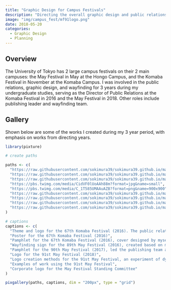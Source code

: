 ```yaml
---
title: "Graphic Design for Campus Festivals"
description: "Directing the overall graphic design and public relations at campus festivals at the University of Tokyo."
image: "img/campus_fest/mf91logo.png"
date: 2018-05-20
categories:
  - Graphic Design
  - Planning
---
```


## Overview

The University of Tokyo has 2 large campus festivals on their 2 main campuses: the May Festival in May at the Hongo Campus, and the Komaba Festival in November at the Komaba Campus. I was involved in the public relations, graphic design, and wayfinding for 3 years during my undergraduate studies, serving as the Director of Public Relations at the Komaba Festival in 2016 and the May Festival in 2018. Other roles include publishing leader and wayfinding team.

## Gallery

Shown below are some of the works I created during my 3 year period, with emphasis on works from directing years.

```r

library(pixture)

# create paths

paths <- c(
  "https://raw.githubusercontent.com/sokimura39/sokimura39.github.io/main/projects/img/campus_fest/kf67theme.png",
  "https://raw.githubusercontent.com/sokimura39/sokimura39.github.io/main/projects/img/campus_fest/kf67_poster.png",
  "https://raw.githubusercontent.com/sokimura39/sokimura39.github.io/main/projects/img/campus_fest/kf67pamphlet.JPG",
  "https://pbs.twimg.com/media/CidVF0lUoAAh88m?format=jpg&name=small",
  "https://pbs.twimg.com/media/C_1T585UMAAuAZB?format=png&name=900x900",
  "https://raw.githubusercontent.com/sokimura39/sokimura39.github.io/main/projects/img/campus_fest/mf91logo.png",
  "https://raw.githubusercontent.com/sokimura39/sokimura39.github.io/main/projects/img/campus_fest/mf91logo2.png",
  "https://raw.githubusercontent.com/sokimura39/sokimura39.github.io/main/projects/img/campus_fest/mf91_print.JPG",
  "https://raw.githubusercontent.com/sokimura39/sokimura39.github.io/main/projects/img/campus_fest/corporate_logo.jpg"
)

# captions
captions <- c(
  "Theme and logo for the 67th Komaba Festival (2016). The public relations team of 50+ people have created desings based on this logo.",
  "Poster for the 67th Komaba Festival (2016)",
  "Pamphlet for the 67th Komaba Festival (2016), cover designed by myself",
  "Wayfinding sign for the 89th May Festival (2016), created based on my team's campus wayfinding plan",
  "Pamphlet for the 90th May Festival (2017), led the publishing team and cover designed by myself",
  "Logo for the 91st May Festival (2018)",
  "Logo creation methods for the 91st May Festival, an experiment of dynamic visual identity design using grids",
  "Examples of work using the 91st May Festival",
  "Corporate logo for the May Festival Standing Committee"
)

pixgallery(paths, captions, dim = "200px", type = "grid")

```


